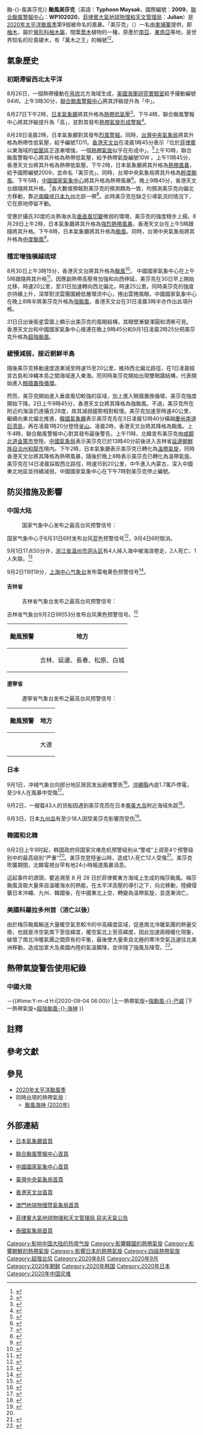 {{UTC+8}}
{{NoteTA
|G1=Weather
|G2=TyphoonNew
|G3=TyphoonOld
|G4=單位
|G5=地名
|G6=2020年太平洋颱風季
|skin=typhoon
|1=zh:Typhoon Maysak; zh-tw:Typhoon Maysak; zh-cn:Super Typhoon Maysak; zh-hk:Super Typhoon Maysak
}}
{{About|2020年的颱風美莎克|其他名為美莎克的熱帶氣旋|颱風美莎克{{!}}颱-{}-風美莎克}}
{{熱帶氣旋基礎資訊
|颱風名稱 = 颱風美莎克
|外文名稱 = Typhoon Maysak 
|外文語言 = 英文
|十分鐘平均風速JMA = 95|JMA = knot
|十分鐘平均風速CWB = 48|CWB = m/s
|十分鐘平均風速KMA = 49|KMA = m/s
|十分鐘平均風速HKO = 195
|十分鐘平均風速SMG = 
|十分鐘平均風速PAGASA = 165
|十分鐘平均風速NCHMF = 
|十分鐘平均風速TMD = 95|TMD = knot
|二分鐘平均風速 = 52|NMC = m/s
|一分鐘平均風速 = 125|SSHS = knot<!--JTWC-->
|代表圖像 = Maysak 2020-09-01 0450Z.jpg
|代表圖像名稱 = 達到巔峰強度的超強颱風美莎克
|形成日期 = 2020年8月27日
|轉化日期 = 2020年9月3日
|消散日期 = 2020年9月4日
|最低氣壓 = 935<!--JMA-->
|瞬間最大陣風 = 250<!--JMA-->
|財產損失 = $1億（2020年[[美元|美元]]）
|死傷人數 = 共46人死
|影響地區 = [[中國大陸|中國大陸]]（[[吉林省|吉林]]、[[遼寧|遼寧]]、[[黑龍江省|黑龍江]]、[[內蒙古|內蒙古]]）、[[日本|日本]]（[[琉球群島|琉球群島]]）、[[朝鮮半島|朝鮮半島]]、[[科羅拉多州|美國科羅拉多州]]
|備註 = <small>[[菲律賓大氣地球物理和天文管理局|菲律賓大氣地球物理和天文管理局]]在此熱帶氣旋離開其責任範圍之後，沒有再更新其風速資料</small>
|颱風路徑圖 = Maysak 2020 track.png
|風季年份 = 2020
|風季位置 = 太平洋
}}
'''颱風美莎克'''（英語：'''Typhoon Maysak'''，國際編號：'''2009'''，[[聯合颱風警報中心|聯合颱風警報中心]]：'''WP102020'''，[[菲律賓大氣地球物理和天文管理局|菲律賓大氣地球物理和天文管理局]]：'''Julian'''）是[[2020年太平洋颱風季|2020年太平洋颱風季]]第9個被命名的風暴。「美莎克」（{{lang-km|ម៉ៃសាក់}}）一名由[[柬埔寨|柬埔寨]]提供，即[[柚木|柚木]]，屬於[[脣形科|脣形科]][[柚木屬|柚木屬]]，闊葉[[喬木|喬木]]植物的一種，原產於[[南亞|南亞]]、[[東南亞|東南亞]]等地，是世界知名的珍貴硬木，有「萬木之王」的稱號<ref>{{cite web|url=https://www.hko.gov.hk/tc/informtc/sound/tc_pronunciation2020e.html#Cambodia|title=熱帶氣旋名稱的意義|author=香港天文台|accessdate=2020-08-17|archive-date=2020-08-25|archive-url=https://web.archive.org/web/20200825213345/https://www.hko.gov.hk/tc/informtc/sound/tc_pronunciation2020e.html#Cambodia|dead-url=no}}</ref><ref>{{cite web|url=http://cwb.gov.tw/V7/knowledge/encyclopedia/ty007.htm|title=颱風百問——颱風是怎麼命名？|publisher=交通部中央氣象局|accessdate=2014-12-15|deadurl=yes|archiveurl=https://web.archive.org/web/20171104015435/https://www.cwb.gov.tw/V7/knowledge/encyclopedia/ty007.htm|archivedate=2017-11-04}}</ref>。

==氣象歷史==
===初期滯留西北太平洋===
8月26日，一個熱帶擾動在[[帛琉|帛琉]]北方海域生成，[[美國海軍研究實驗室|美國海軍研究實驗室]]給予擾動編號94W。上午3時30分，[[聯合颱風警報中心|聯合颱風警報中心]]將其評級提升為「中」。

8月27日下午2時，[[日本氣象廳|日本氣象廳]]將其升格為[[熱帶低氣壓|熱帶低氣壓]]<ref>{{Cite web|title=2020年8月27日（木）の天気図（日本周辺域）|url=http://agora.ex.nii.ac.jp/cgi-bin/weather-chart/search_day.pl?lang=ja&year=2020&month=8&day=27|accessdate=2020-08-27|author=日本氣象廳|date=2020-08-27|format=|publisher=国立情報学研究所|language=ja}}</ref>。下午4時，聯合颱風警報中心將其評級提升為「高」，並對其發布[[熱帶氣旋形成警報|熱帶氣旋形成警報]]<ref>{{Cite web|title=Tropical Cyclone Formation Alert (Invest 94W) |url= https://www.metoc.navy.mil/jtwc/products/wp9420web.txt |accessdate=2020-08-27|author=|date=2020-08-27|format=|publisher=Joint Typhoon Warning Center |language=en}}</ref>。

8月28日凌晨2時，日本氣象廳對其發布[[烈風警報|烈風警報]]。同時，[[台灣|台灣]][[中央氣象局|中央氣象局]]將其升格為熱帶性低氣壓，給予編號TD11。[[香港天文台|香港天文台]]在凌晨1時45分表示「位於[[菲律賓|菲律賓]]以東海域的[[低壓區|低壓區]]正逐漸增強，一個[[熱帶氣旋|熱帶氣旋]]似乎在形成中」。<ref>{{cite web|url=https://www.info.gov.hk/gia/wr/202008/28/P2020082800049.htm|title=天氣稿第015號－本港天氣預報|author=香港天文台|date=2020-08-28|access-date=2020-08-28}}{{zh-hk}}</ref>上午10時，聯合颱風警報中心將其升格為熱帶低氣壓，給予熱帶氣旋編號10W {{NoteTag|[[聯合颱風警報中心|聯合颱風警報中心]]會為所有於其責任範圍內被該部門評定為[[熱帶氣旋|熱帶氣旋]]的系統作出編號，由兩位數及一個英文字母組成。[[英文字母|英文字母]]表示該熱帶氣旋形成的區域，西北太平洋（包括[[南海|南海]]、[[東海|東海]]）以W表示；而兩位數字則指熱帶氣旋於當年在[[英文字母|英文字母]]所表示的區域內形成次序，換言之「10W」即指美莎克是年內第10個於西北太平洋區域內形成的熱帶氣旋。此編號系統每年重新開始。}}。上午11時45分，香港天文台將其升格為熱帶低氣壓。下午2時，日本氣象廳將其升格為[[熱帶風暴|熱帶風暴]]，給予國際編號2009，並命名「美莎克」{{NoteTag|[[日本氣象廳|日本氣象廳]]是[[世界氣象組織|世界氣象組織]]指定的西北太平洋[[區域專責氣象中心|區域專責氣象中心]]，負責該區域內（包括南海、東海）的熱帶氣旋正式編號與命名工作：每當該機構把一個熱帶低氣壓升為熱帶風暴時，該機構亦會依照在[[世界氣象組織|世界氣象組織]][[颱風委員會|颱風委員會]]上通過的名稱表作出命名，同時給予4位數字的國際編號。前兩位為當年公元紀年最後兩位數（20'''20'''），後兩位代表美莎克是當年被[[日本氣象廳|日本氣象廳]]第'''09'''個升為[[熱帶風暴|熱帶風暴]]的[[熱帶氣旋|熱帶氣旋]]。}}。同時，台灣中央氣象局將其升格為[[輕度颱風|輕度颱風]]。下午5時，[[中國國家氣象中心|中國國家氣象中心]]將其升格為熱帶風暴<ref>{{cite web |title=又来！今年第9号台风“美莎克”今日17时在菲律宾以东洋面生成 |url=https://news.sina.com.cn/o/2020-08-28/doc-iivhvpwy3618932.shtml |website=新浪新闻 |accessdate=2020-08-28 |date=2020-08-28}}</ref>。晚上9時45分，香港天文台跟隨將其升格。<ref>{{cite web|url=https://www.info.gov.hk/gia/wr/202008/28/P2020082800878.htm|title=天氣稿第169號－本港天氣預報|author=香港天文台|date=2020-08-28|access-date=2020-08-28}}{{zh-hk}}</ref>各大數值預報對美莎克的預測頗為一致，均預測美莎克向偏北方移動，靠近[[南韓|南韓]]或[[日本|日本]][[九州_(日本)|九州]]北部一帶<ref>{{Cite news|url=https://news.ltn.com.tw/news/life/breakingnews/3275055|title=梅莎颱風恐影響北台？美軍預測出爐 模擬路徑圖曝光|publisher=自由時報|date=2020-08-29|accessdate=2020-08-29}}</ref>。此時美莎克在缺乏引導氣流的情況下，它在原地停留不動。

受惠於攝氏30度的炎熱海水及[[垂直風切變|垂直風切變]]微弱的環境，美莎克的強度穩步上揚。8月29日上午2時，日本氣象廳將其升格為[[強烈熱帶風暴|強烈熱帶風暴]]，香港天文台在上午5時跟隨將其升格。下午8時，日本氣象廳將其升格為[[颱風|颱風]]。同時，台灣中央氣象局將其升格為[[中度颱風|中度颱風]]<ref>{{Cite news|author=曹悅華|url=https://udn.com/news/story/7266/4820261|title=梅莎增強為中颱！ 下周一二挾雨靠近北台挑戰今年最強颱|publisher=聯合報|date=2020-08-29|accessdate=2020-08-29}}</ref>。

===穩定增強橫越琉球===
8月30日上午3時15分，香港天文台將其升格為[[颱風|颱風]]<ref>{{cite web|url=https://www.info.gov.hk/gia/wr/202008/30/P2020083000092.htm|title=天氣稿第019號－本港天氣預報|author=香港天文台|date=2020-08-30|access-date=2020-08-30}}{{zh-hk}}</ref>。
中國國家氣象中心在上午5時跟隨將其升格<ref>{{cite web |title=“美莎克”已加强为台风级 最强可达强台风级或超强台风级 |url=http://news.weather.com.cn/2020/08/3381079.shtml |website=中国天气网 |accessdate=2020-08-29 |date=2020-08-30}}</ref>。因應副熱帶高壓脊加強和向西伸延，美莎克在30日早上開始北移，時速20公里，至31日加速轉向西北偏北，時速25公里。同時美莎克的強度亦持續上升，深厚對流雲團圍繞低層環流中心，捲出雲捲風眼。中國國家氣象中心在晚上8時半將美莎克升格為[[強颱風|強颱風]]，香港天文台在31日凌晨3時半亦作出此項升格。

31日日出後衛星雲圖上顯示出美莎克的風眼結構，其眼壁漸變渾圓和清晰可見。香港天文台和中國國家氣象中心接連在晚上9時45分和9月1日凌晨2時25分把美莎克升格為[[超強颱風|超強颱風]]。

===緩慢減弱，接近朝鮮半島===
隨後美莎克移動速度逐漸減至時速15至20公里，維持西北偏北路徑，在1日凌晨經宮古島和沖繩本島之間海域進入東海。而同時美莎克開始出現雙眼牆結構，代表開始進入[[眼牆置換循環|眼牆置換循環]]。

然而，美莎克開始進入垂直風切較強的區域，加上進入眼牆置換循環，美莎克強度開始下降。2日上午9時45分，香港天文台將其降格為強颱風。不過，美莎克所在附近的海溫仍達攝氏28度，故其減弱趨勢相對較慢。美莎克加速至時速40公里，繼續向東北偏北推進，[[韓國氣象廳|韓國氣象廳]]表示美莎克先在3日凌晨12時40分橫越[[慶尚南道|慶尚南道]][[巨濟島|巨濟島]]，再在凌晨1時20分登陸[[釜山|釜山]]。凌晨2時，香港天文台將其降格為颱風。上午4時，聯合颱風警報中心對其發布最後警告。上午11時，北韓宣布美莎克由[[咸鏡北道|咸鏡北道]][[金策市|金策市]]登陸。[[中國氣象局|中國氣象局]]表示美莎克已於13時40分前後进入​​吉林省[[延邊朝鮮族自治州|延邊朝鮮族自治州]][[和龍市|和龍市]]境内。下午2時，日本氣象廳表示美莎克已轉化為[[溫帶氣旋|溫帶氣旋]]，同時香港天文台將其降格為熱帶風暴，隨後於晚上8時表示美莎克已轉化為溫帶氣旋。美莎克在14日凌晨採取西北路徑，時速15到20公里，中午進入內蒙古，深入中國東北地區並持續減弱，中國國家氣象中心在下午7時對美莎克停止編號。

==防災措施及影響==
===中国大陆===
:国家气象中心发布之最高台风预警信号：{{CNTY|1}}
国家气象中心于8月31日6时发布台风蓝色预警信号<ref>{{cite web |title=台风蓝色预警 “美莎克”加强为强台风级东海大部风力强 |url=http://news.weather.com.cn/2020/08/3381246.shtml |website=中国天气网 |accessdate=2020-08-31 |date=2020-08-31}}</ref>，9月4日6时取消。

9月1日17点50分许，[[浙江省|浙江省]][[温州市|温州市]][[洞头区|洞头区]]有4人掉入海中被海浪卷走，2人死亡、1人失联。<ref>{{cite web|title=温州官方通报拍婚纱照3人被海浪卷走|url=http://henan.china.com.cn/news/2020-09/02/content_41279172.htm|website=中国网|accessdate=2020-09-02|date=2020-09-02}}</ref>

9月2日11时18分，[[上海中心气象台|上海中心气象台]]发布雷电黄色预警信号<ref name=中新網>{{cite news |title=强台风“美莎克”来袭！韩国灾难预警级别上调至最高 |url=https://www.sohu.com/a/416112685_123753 |publisher=中國新聞網}}</ref>。

==== 吉林省 ====
:吉林省气象台发布之最高台风预警信号：{{CNTY|2}}
吉林省气象台9月2日9时53分发布台风黄色预警信号。<ref>{{Cite web|title=吉林省发布台风黄色预警|url=http://www.cneb.gov.cn/2020/09/02/ARTI1599012779587816.shtml|accessdate=2020-09-03|author=国家应急广播网|date=2020-09-02|format=|publisher=|language=}}</ref>

{| class="wikitable"
|-
! 颱風預警 !! 地方
|-
| {{CNTY|2}} || 吉林、延邊、長春、松原、白城
|}

==== 遼寧省 ====
:遼寧省气象台发布之最高台风预警信号：{{CNTY|1}}

{| class="wikitable"
|-
! 颱風預警 !! 地方
|-
| {{CNTY|2}} || 大連
|}

===日本===
9月1日，冲绳气象台向部分地区居民发出避难警告<ref>{{cite news |title=受台风“美莎克”影响 日本冲绳发出避难警告 |url=https://news.sina.com.cn/w/2020-09-01/doc-iivhuipp1869482.shtml |publisher=央視}}</ref>。[[沖繩縣|沖繩縣]]內逾1.7萬戶停電，至少8人在風暴中受傷<ref>{{cite news |title=台风“美莎克”已致日本冲绳8人受伤 |url=https://www.chinanews.com/shipin/2020/09-02/news866986.shtml|publisher=中新網}}</ref>。

9月2日，一艘载43人的货船因遇到美莎克而在日本[[奄美大岛|奄美大岛]]附近海域失踪<ref>{{cite news |title=国际丨载43人货船遇台风“美莎克”在日本海域失踪 原定去中国 |url=http://www.bjnews.com.cn/wevideo/2020/09/03/765174.html}}</ref>。

9月3日，日本[[九州岛|九州岛]]有至少18人因受美莎克影響而受伤<ref>{{cite news |title=日本西南部遭台风“美莎克”侵袭 致至少18人受伤 |url=https://www.sohu.com/a/416274384_123753}}</ref>。

===韓國和北韓===
9月2日上午9时起，韩国政府将国家灾难危机预警级别从“警戒”上调至4个预警级别中的最高级别“严重”<ref name=中新網/>。美莎克登陸釜山時，造成1人死亡12人受傷<ref>{{cite news |title=中颱梅莎登陸南韓 1死12傷 |url= https://tw.news.yahoo.com/%E4%B8%AD%E9%A2%B1%E6%A2%85%E8%8E%8E%E7%99%BB%E9%99%B8%E5%8D%97%E9%9F%93-1%E6%AD%BB12%E5%82%B7-040040216.html |publisher=Yahoo!奇摩}}</ref>。美莎克吹襲期間，北韓電視台罕有地24小時報道風暴消息。

這起事件的源頭，要追溯至 8 月 28 日於菲律賓東方海域上生成的梅莎颱風。梅莎颱風汲取大量來自溫暖海水的熱能，在太平洋高壓的導引之下，向北移動，陸續侵襲日本沖繩、九州、韓國後，在中國東北上空，轉變為溫帶氣旋，並逐漸消亡。

===美國科羅拉多州首（消亡以後）===
由於梅莎颱風輸送大量暖空氣至較冷的中高緯度區域，促進南北冷暖氣團的熱量交換，也就是冷空氣南下至低緯度，暖空氣北上至高緯度，因此加速兩極暖化現象，破壞了南北冷暖氣團之間原有的平衡，最後使大量來自北極的寒冷空氣迅速往北美洲移動，造成加拿大及美國內陸的氣溫驟降，並伴隨了強風及降雪。<ref>{{cite news |title=https://www.greenpeace.org/taiwan/update/22408/極端氣候案例：美國丹佛一夕酷暑轉暴雪，竟是東/}}</ref>。

==熱帶氣旋警告使用紀錄==
===中國大陸===
{{熱帶氣旋警告使用紀錄
|氣象台=[[国家气象中心|国家气象中心]]
|警告系統=[[突发气象灾害预警信号|颱風預警信號]]
|熱帶氣旋警告={{CNTY|1}}
|使用時間={{#time:Y-m-d H:i|2020-08-31 06:00}}－{{#time:Y-m-d H:i|2020-09-04 06:00}}
|上一熱帶氣旋=[[颱風巴威_(2020年)|強颱風-{}-巴威]]
|下一熱帶氣旋=[[颱風海神_(2020年)|超強颱風-{}-海神]]
}}

==註釋==
{{NoteFoot}}

==參考文獻==
{{reflist|2}}

==參見==
*[[2020年太平洋颱風季|2020年太平洋颱風季]]
*同時出現的熱帶氣旋：
**[[颱風海神_(2020年)|颱風海神 (2020年)]]

==外部連結==
{{Portal phs}}
{{Commons category|Typhoon Maysak (2020)}}
*{{ja}}[http://www.jma.go.jp/ 日本氣象廳首頁]
*{{en}}[https://www.metoc.navy.mil/jtwc/jtwc.html 聯合颱風警報中心首頁] {{Wayback|url=https://www.metoc.navy.mil/jtwc/jtwc.html |date=20200422170442 }}
*{{zh-cn}}[https://www.nmc.gov.cn/ 中國國家氣象中心首頁] {{Wayback|url=https://www.nmc.gov.cn/ |date=20180806105732 }}
*{{zh-tw}}[http://www.cwb.gov.tw/ 臺灣中央氣象局首頁] {{Wayback|url=http://www.cwb.gov.tw/ |date=20181025071210 }}
*{{zh-hk}}[http://www.hko.gov.hk/ 香港天文台首頁] {{Wayback|url=http://www.hko.gov.hk/ |date=20110224003313 }}
*{{zh-mo}}[http://www.smg.gov.mo/ 澳門地球物理暨氣象局首頁] {{Wayback|url=http://www.smg.gov.mo/ |date=20140517030343 }}
*{{en}}[http://bagong.pagasa.dost.gov.ph/tropical-cyclone/severe-weather-bulletin/2 菲律賓大氣地球物理和天文管理局 惡劣天氣公告] {{Wayback|url=http://bagong.pagasa.dost.gov.ph/tropical-cyclone/severe-weather-bulletin/2 |date=20200514074850 }}
*{{th}}[https://www.tmd.go.th/en/index.php 泰國氣象局首頁]

{{2020年太平洋颱風季}}

[[Category:影响中国大陆的热带气旋|Category:影响中国大陆的热带气旋]]
[[Category:影響韓國的熱帶氣旋|Category:影響韓國的熱帶氣旋]]
[[Category:影響朝鮮的熱帶氣旋|Category:影響朝鮮的熱帶氣旋]]
[[Category:影響日本的熱帶氣旋|Category:影響日本的熱帶氣旋]]
[[Category:四级熱帶氣旋|Category:四级熱帶氣旋]]
[[Category:超强台风|Category:超强台风]]
[[Category:2020年8月|Category:2020年8月]]
[[Category:2020年9月|Category:2020年9月]]
[[Category:2020年朝鲜|Category:2020年朝鲜]]
[[Category:2020年韩国|Category:2020年韩国]]
[[Category:2020年日本|Category:2020年日本]]
[[Category:2020年中国灾难|Category:2020年中国灾难]]